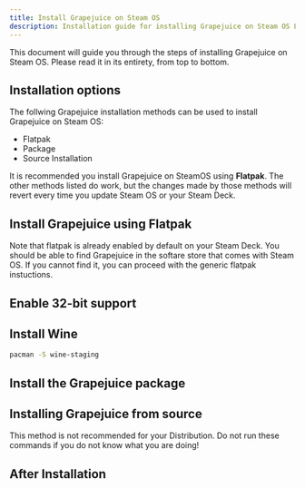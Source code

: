```yaml
---
title: Install Grapejuice on Steam OS
description: Installation guide for installing Grapejuice on Steam OS Linux
---
```



This document will guide you through the steps of installing Grapejuice on Steam OS. Please read it in its entirety, from top to bottom.

## Installation options

The follwing Grapejuice installation methods can be used to install Grapejuice on Steam OS:
- Flatpak
- Package
- Source Installation

It is recommended you install Grapejuice on SteamOS using **Flatpak**. The other methods listed do work, but the changes made by those methods will revert every time you update Steam OS or your Steam Deck. 

## Install Grapejuice using Flatpak
Note that flatpak is already enabled by default on your Steam Deck. You should be able to find Grapejuice in the softare store that comes with Steam OS.
If you cannot find it, you can proceed with the generic flatpak instuctions.

<FlatpakReference />

## Enable 32-bit support
<ThirtyTwoBit />

## Install Wine
<WinePreamble distroId="Arch" distroName="Arch Linux" />

```sh
pacman -S wine-staging
```

## Install the Grapejuice package
<ArchPackage />

## Installing Grapejuice from source
<Tip type="danger">
    This method is not recommended for your Distribution. Do not run these commands if you do not know what you are doing!
</Tip>
<ArchSource />

## After Installation
<PostInstallation />
